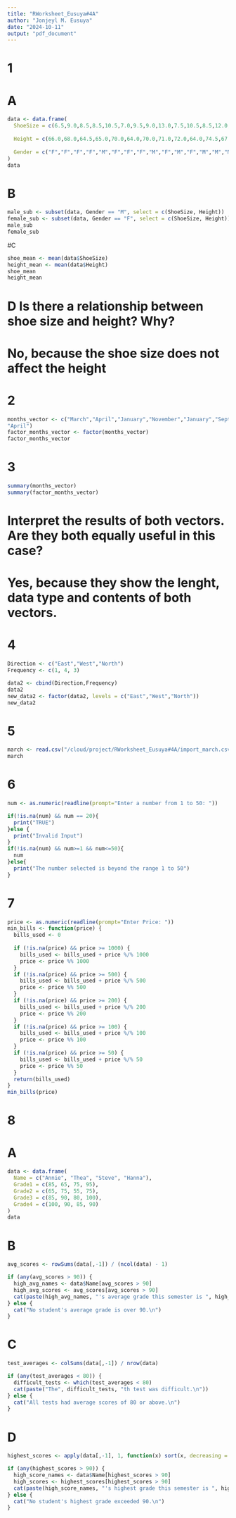 ```yaml
---
title: "RWorksheet_Eusuya#4A"
author: "Jonjeyl M. Eusuya"
date: "2024-10-11"
output: "pdf_document"
---
```


# 1
# A
```r
data <- data.frame(
  ShoeSize = c(6.5,9.0,8.5,8.5,10.5,7.0,9.5,9.0,13.0,7.5,10.5,8.5,12.0,10.5,13.0,11.5,8.5,5.0,10.0,6.5,7.5,8.5,10.5,8.5,10.5,11.0,9.0,13.0),
  
  Height = c(66.0,68.0,64.5,65.0,70.0,64.0,70.0,71.0,72.0,64.0,74.5,67.0,71.0,71.0,77.0,72.0,59.0,62.0,72.0,66.0,64.0,67.0,73.0,69.0,72.0,70.0,69.0,70.0),
  
  Gender = c("F","F","F","F","M","F","F","F","M","F","M","F","M","M","M","M","F","F","M","F","F","M","M","F","M","M","M","M")
)
data
```
# B
```r
male_sub <- subset(data, Gender == "M", select = c(ShoeSize, Height))
female_sub <- subset(data, Gender == "F", select = c(ShoeSize, Height))
male_sub
female_sub
```
#C
```r
shoe_mean <- mean(data$ShoeSize)
height_mean <- mean(data$Height)
shoe_mean
height_mean
```
# D Is there a relationship between shoe size and height? Why?
# No, because the shoe size does not affect the height

# 2
```r
months_vector <- c("March","April","January","November","January","September","October","September","November","August","January","November","November","February","May","August","July","December","August","August","September","November","February",
"April")
factor_months_vector <- factor(months_vector)
factor_months_vector
```
# 3
```r
summary(months_vector)
summary(factor_months_vector)
```
# Interpret the results of both vectors. Are they both equally useful in this case?
# Yes, because they show the lenght, data type and contents of both vectors.

# 4
```r
Direction <- c("East","West","North")
Frequency <- c(1, 4, 3)

data2 <- cbind(Direction,Frequency)
data2
new_data2 <- factor(data2, levels = c("East","West","North"))
new_data2
```
# 5
```r
march <- read.csv("/cloud/project/RWorksheet_Eusuya#4A/import_march.csv")
march
```
# 6
```r
num <- as.numeric(readline(prompt="Enter a number from 1 to 50: "))

if(!is.na(num) && num == 20){
  print("TRUE")
}else {
  print("Invalid Input")
}
if(!is.na(num) && num>=1 && num<=50){
  num
}else{
  print("The number selected is beyond the range 1 to 50")
}
```
# 7
```r
price <- as.numeric(readline(prompt="Enter Price: "))
min_bills <- function(price) {
  bills_used <- 0
  
  if (!is.na(price) && price >= 1000) {
    bills_used <- bills_used + price %/% 1000
    price <- price %% 1000
  }
  if (!is.na(price) && price >= 500) {
    bills_used <- bills_used + price %/% 500
    price <- price %% 500
  }
  if (!is.na(price) && price >= 200) {
    bills_used <- bills_used + price %/% 200
    price <- price %% 200
  }
  if (!is.na(price) && price >= 100) {
    bills_used <- bills_used + price %/% 100
    price <- price %% 100
  }
  if (!is.na(price) && price >= 50) {
    bills_used <- bills_used + price %/% 50
    price <- price %% 50
  }
  return(bills_used)
}
min_bills(price)
```
# 8
# A
```r
data <- data.frame(
  Name = c("Annie", "Thea", "Steve", "Hanna"),
  Grade1 = c(85, 65, 75, 95),
  Grade2 = c(65, 75, 55, 75),
  Grade3 = c(85, 90, 80, 100),
  Grade4 = c(100, 90, 85, 90)
)
data
```
# B
```r
avg_scores <- rowSums(data[,-1]) / (ncol(data) - 1)

if (any(avg_scores > 90)) {
  high_avg_names <- data$Name[avg_scores > 90]
  high_avg_scores <- avg_scores[avg_scores > 90]
  cat(paste(high_avg_names, "'s average grade this semester is ", high_avg_scores, ".\n", sep = ""))
} else {
  cat("No student's average grade is over 90.\n")
}
```
# C
```r
test_averages <- colSums(data[,-1]) / nrow(data)

if (any(test_averages < 80)) {
  difficult_tests <- which(test_averages < 80)
  cat(paste("The", difficult_tests, "th test was difficult.\n"))
} else {
  cat("All tests had average scores of 80 or above.\n")
}
```
# D
```r
highest_scores <- apply(data[,-1], 1, function(x) sort(x, decreasing = TRUE)[1])

if (any(highest_scores > 90)) {
  high_score_names <- data$Name[highest_scores > 90]
  high_scores <- highest_scores[highest_scores > 90]
  cat(paste(high_score_names, "'s highest grade this semester is ", high_scores, ".\n"))
} else {
  cat("No student's highest grade exceeded 90.\n")
}
```





